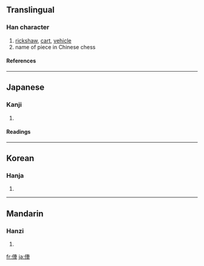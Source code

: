 {{see|伡}}

==Translingual==
===Han character===
{{Han char|rn=9|rad=人|as=07|sn=9|four=|canj=人十田十 (OJWJ)}}
# [[rickshaw]], [[cart]], [[vehicle]]
# name of piece in Chinese chess
====References====
{{Han ref|kx=0106.041|dkj=00720|dj=0225.100|hdz=10157.010|uh=4FE5|ud=20453}}
----
==Japanese==
===Kanji===
{{ja-kanji|grade=|rs=人07}}
# {{defn|Japanese}} 
====Readings====
{{ja-readings|on=|kun=[[くるま]] (kuruma)}}
----
==Korean==
===Hanja===
{{ko-hanja|hangeul=거|rv=geo|mr=kŏ}}
# {{defn|Korean}}
----
==Mandarin==
===Hanzi===
{{cmn-hanzi|pin=[[chē]] ([[che1]]), [[jū]] ([[ju1]])|wg=ch'e<sup>1</sup>}}
# {{defn|Mandarin}}

[[fr:俥]]
[[ja:俥]]